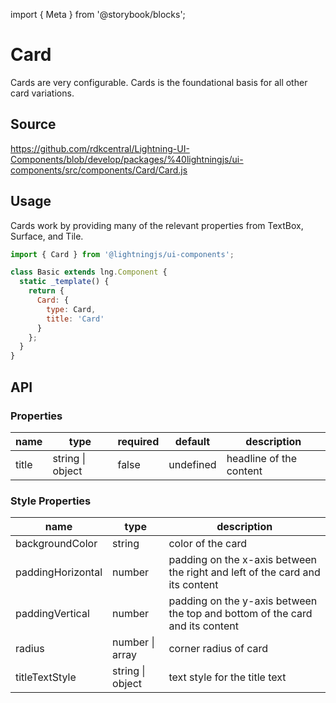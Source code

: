 ﻿import { Meta } from '@storybook/blocks';

<Meta of={CardStories} />

# Card

Cards are very configurable. Cards is the foundational basis for all other card variations.

## Source

https://github.com/rdkcentral/Lightning-UI-Components/blob/develop/packages/%40lightningjs/ui-components/src/components/Card/Card.js

## Usage

Cards work by providing many of the relevant properties from TextBox, Surface, and Tile.

```js
import { Card } from '@lightningjs/ui-components';

class Basic extends lng.Component {
  static _template() {
    return {
      Card: {
        type: Card,
        title: 'Card'
      }
    };
  }
}
```

## API

### Properties

| name  | type             | required | default   | description             |
| ----- | ---------------- | -------- | --------- | ----------------------- |
| title | string \| object | false    | undefined | headline of the content |

### Style Properties

| name              | type             | description                                                                  |
| ----------------- | ---------------- | ---------------------------------------------------------------------------- |
| backgroundColor   | string           | color of the card                                                            |
| paddingHorizontal | number           | padding on the x-axis between the right and left of the card and its content |
| paddingVertical   | number           | padding on the y-axis between the top and bottom of the card and its content |
| radius            | number \| array  | corner radius of card                                                        |
| titleTextStyle    | string \| object | text style for the title text                                                |
